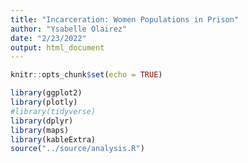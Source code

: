 ```yaml
---
title: "Incarceration: Women Populations in Prison"
author: "Ysabelle Olairez"
date: "2/23/2022"
output: html_document
---
```


```r
knitr::opts_chunk$set(echo = TRUE)
```
```r
library(ggplot2)
library(plotly)
#library(tidyverse)
library(dplyr)
library(maps)
library(kableExtra)
source("../source/analysis.R")

```

